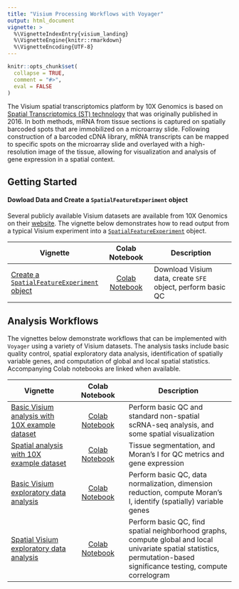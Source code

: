 ```yaml
---
title: "Visium Processing Workflows with Voyager"
output: html_document
vignette: >
  %\VignetteIndexEntry{visium_landing}
  %\VignetteEngine{knitr::rmarkdown}
  %\VignetteEncoding{UTF-8}
---
```


```r
knitr::opts_chunk$set(
  collapse = TRUE,
  comment = "#>",
  eval = FALSE
)
```

The Visium spatial transcriptomics platform by 10X Genomics is based on [Spatial Transcriptomics (ST) technology](https://doi.org/10.1126/science.aaf2403) that was originally published in 2016. In both methods, mRNA from tissue sections is captured on spatially barcoded spots that are immobilized on a microarray slide. Following construction of a barcoded cDNA library, mRNA transcripts can be mapped to specific spots on the microarray slide and overlayed with a high-resolution image of the tissue, allowing for visualization and analysis of gene expression in a spatial context. 

## Getting Started

#### Dowload Data and Create a `SpatialFeatureExperiment` object

Several publicly available Visium datasets are available from 10X Genomics on their [website](https://www.10xgenomics.com/resources/datasets). The vignette below demonstrates how to read output from a typical Visium experiment into a [`SpatialFeatureExperiment`](https://bioconductor.org/packages/devel/bioc/html/SpatialFeatureExperiment.html) object.

| Vignette | Colab Notebook | Description |
|--------------------|:---------------:|---------------------------------|
| [Create a `SpatialFeatureExperiment` object](https://pachterlab.github.io/voyager/articles/create_sfe.html) | [Colab Notebook](https://colab.research.google.com/github/pachterlab/voyager/blob/documentation/vignettes/create_sfe.ipynb) | Download Visium data, create `SFE` object, perform basic QC |

## Analysis Workflows

The vignettes below demonstrate workflows that can be implemented with `Voyager` using a variety of Visium datasets. The analysis tasks include basic quality control, spatial exploratory data analysis, identification of spatially variable genes, and computation of global and local spatial statistics. Accompanying Colab notebooks are linked when available.

| Vignette | Colab Notebook | Description |
|--------------------|:---------------:|---------------------------------|
| [Basic Visium analysis with 10X example dataset](https://pachterlab.github.io/voyager/articles/visium_10x.html) | [Colab Notebook](https://colab.research.google.com/github/pachterlab/voyager/blob/documentation/vignettes/visium_10x.ipynb) | Perform basic QC and standard non-spatial scRNA-seq analysis, and some spatial visualization
| [Spatial analysis with 10X example dataset](https://pachterlab.github.io/voyager/articles/visium_10x_spatial.html) | [Colab Notebook](https://colab.research.google.com/github/pachterlab/voyager/blob/documentation/vignettes/visium_10x_spatial.ipynb) | Tissue segmentation, and Moran's I for QC metrics and gene expression
| [Basic Visium exploratory data analysis](https://pachterlab.github.io/voyager/articles/vig1_visium_basic.html) | [Colab Notebook](https://colab.research.google.com/github/pachterlab/voyager/blob/documentation/vignettes/vig1_visium_basic.ipynb) | Perform basic QC, data normalization, dimension reduction, compute Moran's I, identify (spatially) variable genes                                                       |
| [Spatial Visium exploratory data analysis](https://pachterlab.github.io/voyager/articles/vig2_visium.html)     | [Colab Notebook](https://colab.research.google.com/github/pachterlab/voyager/blob/documentation/vignettes/vig2_visium.ipynb) | Perform basic QC, find spatial neighborhood graphs, compute global and local univariate spatial statistics, permutation-based significance testing, compute correlogram |
